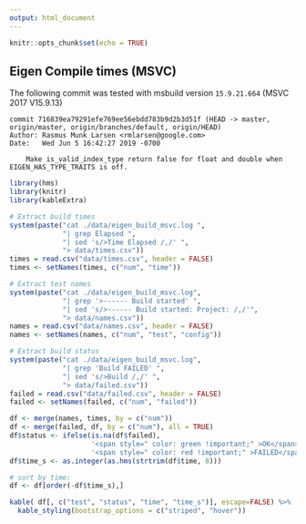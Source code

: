 ```yaml
---
output: html_document
---
```


```r
knitr::opts_chunk$set(echo = TRUE)
```

## Eigen Compile times (MSVC)

The following commit was tested with msbuild version `15.9.21.664` (MSVC 2017 V15.9.13)
```
commit 716839ea79291efe769ee56ebdd783b9d2b3d51f (HEAD -> master, origin/master, origin/branches/default, origin/HEAD)
Author: Rasmus Munk Larsen <rmlarsen@google.com>
Date:   Wed Jun 5 16:42:27 2019 -0700

    Make is_valid_index_type return false for float and double when EIGEN_HAS_TYPE_TRAITS is off.
```

```r
library(hms)
library(knitr)
library(kableExtra)

# Extract build times
system(paste("cat ./data/eigen_build_msvc.log ",
             "| grep Elapsed ",
             "| sed 's/>Time Elapsed /,/' ",
             "> data/times.csv"))
times = read.csv("data/times.csv", header = FALSE)
times <- setNames(times, c("num", "time"))

# Extract test names
system(paste("cat ./data/eigen_build_msvc.log",
             "| grep '>------ Build started' ",
             "| sed 's/>------ Build started: Project: /,/'",
             "> data/names.csv"))
names = read.csv("data/names.csv", header = FALSE)
names <- setNames(names, c("num", "test", "config"))

# Extract build status
system(paste("cat ./data/eigen_build_msvc.log",
             "| grep 'Build FAILED' ",
             "| sed 's/>Build /,/' ",
             "> data/failed.csv"))
failed = read.csv("data/failed.csv", header = FALSE)
failed <- setNames(failed, c("num", "failed"))

df <- merge(names, times, by = c("num"))
df <- merge(failed, df, by = c("num"), all = TRUE)
df$status <- ifelse(is.na(df$failed), 
                    '<span style=" color: green !important;" >OK</span>', 
                    '<span style=" color: red !important;" >FAILED</span>')
df$time_s <- as.integer(as.hms(strtrim(df$time, 8)))

# sort by time:
df <- df[order(-df$time_s),]

kable( df[, c("test", "status", "time", "time_s")], escape=FALSE) %>%
  kable_styling(bootstrap_options = c("striped", "hover"))
```